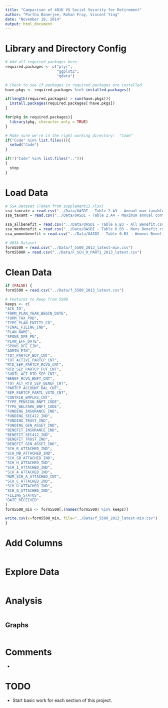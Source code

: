 ```yaml
---
title: "Camparison of 401K VS Social Security for Retirement"
author: "Partha Banerjee, Rohan Fray, Vincent Ying"
date: "November 19, 2014"
output: html_document
---
```



  
# Library and Directory Config
```r
# Add all required packages here. 
required.packages <- c("plyr", 
                       "ggplot2",
                       "gdata")

# Check to see if packages in required.packages are installed
have.pkgs <- required.packages %in% installed.packages()

if(length(required.packages) > sum(have.pkgs)){
  install.packages(required.packages[!have.pkgs])
}

for(pkg in required.packages){
  library(pkg, character.only = TRUE)
}

# Make sure we're in the right working directory:  "Code"
if("Code" %in% list.files()){
  setwd("Code")
}

if(!("Code" %in% list.files("..")))
{
  stop
}

```

# Load Data

```r

# SSA Dataset (Taken from supplement13.xlsx)
ssa_taxrate = read.csv("../Data/OASDI - Table 2.A3 - Annual max taxable earnings and contribution rates.csv")
ssa_taxamt = read.csv("../Data/OASDI - Table 2.A4 - Maximum annual contribution.csv")

ssa_allbenefit = read.csv("../Data/OASDI - Table 6.B3 - All Benefit.csv")
ssa_menbenefit = read.csv("../Data/OASDI - Table 6.B3 - Mens Benefit.csv")
ssa_womenbenefit = read.csv("../Data/OASDI - Table 6.B3 - Womens Benefit.csv")

# 401k Dataset
form5500 = read.csv("../Data/f_5500_2013_latest-min.csv")
form5500R = read.csv("../Data/F_SCH_R_PART1_2013_latest.csv")
```

# Clean Data

```r
if (FALSE) {
form5500 = read.csv("../Data/f_5500_2013_latest.csv")

# Features to Keep from 5500
keeps <- c(
"ACK_ID", 
"FORM_PLAN_YEAR_BEGIN_DATE", 
"FORM_TAX_PRD", 
"TYPE_PLAN_ENTITY_CD", 
"FINAL_FILING_IND", 
"PLAN_NAME",
"SPONS_DFE_PN",
"PLAN_EFF_DATE",
"SPONS_DFE_EIN",
"ADMIN_EIN",
"TOT_PARTCP_BOY_CNT",
"TOT_ACTIVE_PARTCP_CNT",
"RTD_SEP_PARTCP_RCVG_CNT",
"RTD_SEP_PARTCP_FUT_CNT",
"SUBTL_ACT_RTD_SEP_CNT",
"BENEF_RCVG_BNFT_CNT",
"TOT_ACT_RTD_SEP_BENEF_CNT",
"PARTCP_ACCOUNT_BAL_CNT",
"SEP_PARTCP_PARTL_VSTD_CNT",
"CONTRIB_EMPLRS_CNT",
"TYPE_PENSION_BNFT_CODE",
"TYPE_WELFARE_BNFT_CODE",
"FUNDING_INSURANCE_IND",
"FUNDING_SEC412_IND",
"FUNDING_TRUST_IND",
"FUNDING_GEN_ASSET_IND",
"BENEFIT_INSURANCE_IND",
"BENEFIT_SEC412_IND",
"BENEFIT_TRUST_IND",
"BENEFIT_GEN_ASSET_IND",
"SCH_R_ATTACHED_IND",
"SCH_MB_ATTACHED_IND",
"SCH_SB_ATTACHED_IND",
"SCH_H_ATTACHED_IND",
"SCH_I_ATTACHED_IND",
"SCH_A_ATTACHED_IND",
"NUM_SCH_A_ATTACHED_CNT",
"SCH_C_ATTACHED_IND",
"SCH_D_ATTACHED_IND",
"SCH_G_ATTACHED_IND",
"FILING_STATUS",
"DATE_RECEIVED"
)
form5500_min <- form5500[,(names(form5500) %in% keeps)]

write.csv(x=form5500_min, file="../Data/f_5500_2013_latest-min.csv")
}
```

# Add Columns

```r

```


# Explore Data

```r

```

# Analysis

```r


```

## Graphs

```r

```

# Comments

* 

# TODO

* Start basic work for each section of this project.